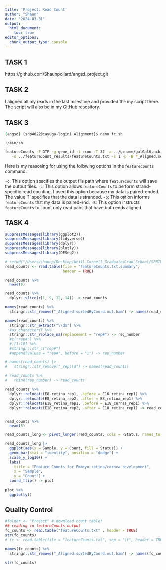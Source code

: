 ```yaml
---
title: 'Project: Read Count'
author: "Shaun"
date: "2024-03-31"
output: 
  html_document:
    toc: true
editor_options: 
  chunk_output_type: console
---
```


## TASK 1

https://github.com/Shaunpollard/angsd_project.git

## TASK 2

I aligned all my reads in the last milestone and provided the my script there. The script will also be in my GitHub repository. 

## TASK 3

```bash
(angsd) [shp4022@cayuga-login1 Alignment]$ nano fc.sh 

!/bin/sh

featureCounts -F GTF -g gene_id -t exon -T 32 -a ../genome/galGal6.ncbiRefSeq.gtf \
   -o ../featureCount_results/featureCounts.txt -s 1 -p -B *_Aligned.sortedByCoord.out.bam
```


Here is my reasoning for using the following options in the `featureCounts` command:

`-o`: This option specifies the output file path where `featureCounts` will save the output files.
`-s`: This option allows `featureCounts` to perform strand-specific read counting. I used this option because my data is paired-ended. The value '1' specifies that the data is stranded.
`-p`: This option informs `featureCounts` that my data is paired-end.
`-B`: This option instructs `featureCounts` to count only read pairs that have both ends aligned.


## TASK 4

```r
suppressMessages(library(ggplot2))
suppressMessages(library(tidyverse))
suppressMessages(library(dplyr))
suppressMessages(library(plotly))
suppressMessages(library(DESeq2))
```


```r
# setwd("/Users/shaunp/Desktop/Weill_Cornell_Graduate/Grad_School/SPRING_2024/Analysis_Next-Gen_Sequencing_Data/Project")
read_counts <- read.table(file = "featureCounts.txt.summary", 
                          header = TRUE)
```


```r
read_counts %>% 
  head(5)
```


```r
read_counts %>%
  dplyr::slice(c(1, 9, 12, 14)) -> read_counts

names(read_counts) %>%
  stringr::str_remove("_Aligned.sortedByCoord.out.bam") -> names(read_counts)

names(read_counts) %>%
  stringr::str_extract("\\d$") %>%
  #as.character() %>%
  stringr::str_replace_na(replacement = "rep#") -> rep_number
  #c("rep#") %>%
  #.[1:10] %>%
  #stringr::str_c("rep#")
  #append(values = "rep#", before = "1") -> rep_number

# names(read_counts) |>
#   stringr::str_remove("_rep\\d") -> names(read_counts)
  
# read_counts %>%
#   rbind(rep_number) -> read_counts

read_counts %>%
  dplyr::relocate(E8_retina_rep1, .before = E16_retina_rep1) %>%
  dplyr::relocate(E8_retina_rep2, .after = E8_retina_rep1) %>%
  dplyr::relocate(E18_retina_rep1, .before = E18_cornea_rep1) %>%
  dplyr::relocate(E18_retina_rep2, .after = E18_retina_rep1) -> read_counts


read_counts %>%
  head(5)
```


```r
read_counts_long <- pivot_longer(read_counts, cols = -Status, names_to = "Sample", values_to = "Count")

read_counts_long |>
  ggplot(aes(x = Sample, y = Count, fill = Status)) +
  geom_bar(stat = "identity", position = "dodge") +
  scale_y_log10() +
  labs(
    title = "Feature Counts for Embryo retina/cornea development", 
    x = "Sample", 
    y = "Count") +
  coord_flip() -> plot
  
plot %>%
  ggplotly()
```

## Quality Control

```r
#folder <- "Project" # download count table!
## reading in featureCounts output
fc_counts <- read.table("featureCounts.txt" , header = TRUE)
str(fc_counts)
# fc <- read.table(file = "featureCounts.txt", sep = "\t", header = TRUE)
```


```r
names(fc_counts) %>%
  stringr::str_remove("_Aligned.sortedByCoord.out.bam") -> names(fc_counts)
```

```r
str(fc_counts)
```





















